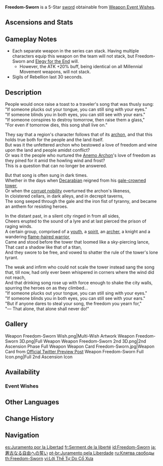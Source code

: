 {{Weapon Infobox
|id             = 11503
|image          = <gallery>
Weapon Freedom-Sworn.png|Base
Weapon Freedom-Sworn 2nd.png|2nd Ascension
</gallery>
|type           = Sword
|releaseDate    = 2021-06-29
|quality        = 5
|base_atk       = 46
|2nd_stat_type  = Elemental Mastery
|2nd_stat       = 43
|series         = Millennial Movement
|obtain         = Weapon Event Wishes
|passive        = Revolutionary Chorale
|effect         = A part of the "Millennial Movement" that wanders amidst the winds.<br />Increases DMG by (var1)%.<br />When the character wielding this weapon triggers Elemental Reactions, they gain a Sigil of Rebellion. This effect can be triggered once every 0.5s and can be triggered even if said character is not on the field.<br />When you possess 2 Sigils of Rebellion, all of them will be consumed and all nearby party members will obtain "Millennial Movement: Song of Resistance" for 12s.<br />"Millennial Movement: Song of Resistance" increases Normal, Charged, and Plunging Attack DMG by (var2)% and increases ATK by (var3)%. Once this effect is triggered, you will not gain Sigils of Rebellion for 20s.<br />Of the many effects of the "Millennial Movement," buffs of the same type will not stack.
|eff_rank1_var1 = 10
|eff_rank2_var1 = 12.5
|eff_rank3_var1 = 15
|eff_rank4_var1 = 17.5
|eff_rank5_var1 = 20
|eff_rank1_var2 = 16
|eff_rank2_var2 = 20
|eff_rank3_var2 = 24
|eff_rank4_var2 = 28
|eff_rank5_var2 = 32
|eff_rank1_var3 = 20
|eff_rank2_var3 = 25
|eff_rank3_var3 = 30
|eff_rank4_var3 = 35
|eff_rank5_var3 = 40
|eff_att1       = DMG Bonus
|eff_att2       = Normal Attack DMG Bonus
|eff_att3       = Charged Attack DMG Bonus
|eff_att4       = Plunging Attack DMG Bonus
|eff_att5       = ATK
|eff_att6       = Party ATK Increase
|eff_att7       = Party
|eff_att8       = Elemental Reaction Dependent
}}
{{Description|A straight sword, azure as antediluvian song, and as keen as the oaths of freedom taken in the Land of Wind.}}
'''Freedom-Sworn''' is a 5-Star [[sword]] obtainable from [[Weapon Event Wishes]].

==Ascensions and Stats==
{{Weapon Ascensions and Stats
|ascendMat1 = Fetters of the Dandelion Gladiator
|ascendMat2 = Chains of the Dandelion Gladiator
|ascendMat3 = Shackles of the Dandelion Gladiator
|ascendMat4 = Dream of the Dandelion Gladiator
|bossMat1   = Chaos Device
|bossMat2   = Chaos Circuit
|bossMat3   = Chaos Core
|commonMat1 = Divining Scroll
|commonMat2 = Sealed Scroll
|commonMat3 = Forbidden Curse Scroll
}}

==Gameplay Notes==
*Each separate weapon in the series can stack. Having multiple characters equip this weapon on the team will not stack, but Freedom-Sworn and [[Elegy for the End]] will.
**However, the ATK +20% buff, being identical on all Millennial Movement weapons, will not stack.
* Sigils of Rebellion last 30 seconds.

==Description==
People would once raise a toast to a traveler's song that was thusly sung:<br />
"If someone plucks out your tongue, you can still sing with your eyes."<br />
"If someone blinds you in both eyes, you can still see with your ears."<br />
"If someone conspires to destroy tomorrow, then raise them a glass,"<br />
"For even if tomorrow dies, this song shall live on."

They say that a region's character follows that of its [[archon]], and that this holds true both for the people and the land itself.<br />
But was it the unfettered archon who bestowed a love of freedom and wine upon the land and people amidst conflict?<br />
Or was it the people who nurtured the [[Barbatos|Anemo Archon]]'s love of freedom as they pined for it amid the howling wind and frost?<br />
This is a question that can no longer be answered.

But that song is often sung in dark times.<br />
Whether in the days when [[Decarabian]] reigned from his [[Stormterror's Lair|gale-crowned tower]],<br />
Or when the [[Lawrence Clan|corrupt nobility]] overturned the archon's likeness,<br />
In cloistered cellars, in dark alleys, and in decrepit taverns,<br />
The song seeped through the gale and the iron fist of tyranny, and became an anthem for resisting heroes.

In the distant past, in a silent city ringed in from all sides,<br />
Cheers erupted to the sound of a lyre and at last pierced the prison of raging winds.<br />
A certain group, comprised of a [[Nameless Bard|youth]], a [[Barbatos|spirit]], an [[Amos|archer]], a knight and a wandering [[Red-Haired Warrior|flame-haired warrior]],<br />
Came and stood before the tower that loomed like a sky-piercing lance,<br />
That cast a shadow like that of a titan,<br />
And they swore to be free, and vowed to shatter the rule of the tower's lone tyrant.

The weak and infirm who could not scale the tower instead sang the song that, till now, had only ever been whispered in corners where the wind did not reach,<br />
And that drinking song rose up with force enough to shake the city walls, spurring the heroes on as they climbed...<br />
"If someone plucks out your tongue, you can still sing with your eyes."<br />
"If someone blinds you in both eyes, you can still see with your ears."<br />
"But if anyone dares to steal your song, the freedom you yearn for,"<br />
"&mdash; That alone, that alone shall never do!"

==Gallery==
<gallery>
Weapon Freedom-Sworn Wish.png|Multi-Wish Artwork
Weapon Freedom-Sworn 3D.png|Full Weapon
Weapon Freedom-Sworn 2nd 3D.png|2nd Ascension Phase Full Weapon
Weapon Card Freedom-Sworn.jpg|Weapon Card from [https://twitter.com/GenshinImpact/status/1408998523853434883 Official Twitter Preview Post]
Weapon Freedom-Sworn Full Icon.png|Full 2nd Ascension Icon
</gallery>

==Availability==
===Event Wishes===
{{Featured}}
<!--
==Trivia==-->

==Other Languages==
{{Flex|
===Weapon===
{{Other Languages
|en      = Freedom-Sworn
|zhs     = 苍古自由之誓
|zhs_rm  = Cānggǔ Zìyóu zhī Shì
|zht     = 蒼古自由之誓
|zht_rm  = Cānggǔ Zìyóu zhī Shì
|zh_tl   = Oath of Eternal Freedom
|ja      = 蒼古なる自由への誓い
|ja_rm   = Soukonaru Jiyuu he no Chikai
|ja_tl   = Oath of Eternal Freedom
|ko      = 오래된 자유의 서약
|ko_rm   = Oraedoen Jayu-ui Seoyak
|ko_tl   = Oath of Old Freedom
|es      = Juramento por la Libertad
|es_tl   = Oath of Freedom
|fr      = Serment de la liberté
|fr_tl   = Oath of Freedom
|ru      = Клятва свободы
|ru_tl   = The Oath of Freedom
|th      = Freedom-Sworn
|vi      = Lời Thề Tự Do Cổ Xưa
|vi_tl   = Ancient Oath of Freedom
|de      = Blasser Schwur der Freiheit
|de_tl   = Pale Oath of Freedom
|id      = Freedom-Sworn
|pt      = Juramento pela Liberdade
|pt_tl   = Oath of Freedom
|tr      = Özgürlük Yemini
|tr_tl   = 
|it      = Giuramento di libertà
|it_tl   = Oath of Freedom
}}
|
===Passive===
{{Other Languages
|en      = Revolutionary Chorale
|zhs     = 抗争的践行之歌
|zhs_rm  = Kàngzhēng de Jiànxíng zhī Gē
|zht     = 抗爭的踐行之歌
|zht_rm  = Kàngzhēng de Jiànxíng zhī Gē
|zh_tl   = 
|ja      = 執行と抗争の歌
|ja_rm   = Shikkou to Kousou no Uta
|ja_tl   = Song of Execution and Conflict
|ko      = 항쟁의 실천곡
|ko_rm   = Hangjaeng-ui Silcheon'gok
|ko_tl   = Practice Song of Resistance
|es      = Himno de la rebelión
|es_tl   = Hymn of the Rebellion
|fr      = Ode de l'appel à la révolte
|fr_tl   = Ode of Calling for Revolt
|ru      = Песнь восстания
|ru_tl   = Song of the Uprising
|th      = Revolutionary Chorale
|vi      = Bài Ca Kháng Chiến
|vi_tl   = 
|de      = Gesang der Revolution
|de_tl   = 
|id      = Revolutionary Chorale
|pt      = Hino da Rebelião
|pt_tl   = 
|tr      = Devrim Marşı
|tr_tl   = 
|it      = Inno alla rivolta
|it_tl   = 
}}
}}

==Change History==
{{Change History|1.6}}
<!--
==References==
{{Reflist}}-->

==Navigation==
{{Weapons by Series Navbox|series=Millennial Movement}}
{{Weapon Navbox|type=Swords}}

[[es:Juramento por la Libertad]]
[[fr:Serment de la liberté]]
[[id:Freedom-Sworn]]
[[ja:蒼古なる自由への誓い]]
[[pt-br:Juramento pela Liberdade]]
[[ru:Клятва свободы]]
[[th:Freedom-Sworn]]
[[vi:Lời Thề Tự Do Cổ Xưa]]